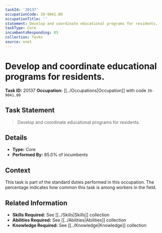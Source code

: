 ```yaml
---
taskId: '20137'
occupationCode: 39-9041.00
occupationTitle: ''
statement: Develop and coordinate educational programs for residents.
taskType: Core
incumbentsResponding: 85
collection: Tasks
source: onet
---
```

# Develop and coordinate educational programs for residents.

**Task ID:** 20137
**Occupation:** [[../Occupations|Occupation]] with code `39-9041.00`

## Task Statement

> Develop and coordinate educational programs for residents.

## Details

- **Type:** Core
- **Performed By:** 85.0% of incumbents

## Context

This task is part of the standard duties performed in this occupation. The percentage indicates how common this task is among workers in the field.

## Related Information

- **Skills Required:** See [[../Skills|Skills]] collection
- **Abilities Required:** See [[../Abilities|Abilities]] collection
- **Knowledge Required:** See [[../Knowledge|Knowledge]] collection
